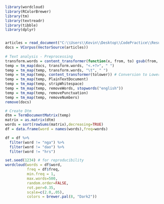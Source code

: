 ```R
library(wordcloud)
library(RColorBrewer)
library(tm)
library(textreadr)
library(tibble)
library(dplyr)


articles = read_document("C:\\Users\\Kevin\\Desktop\\CodePractice\\ResumeProject\\Workbook\\EvaluationWords.docx")
docs = VCorpus(VectorSource(articles))
  
# Text analysis - Preprocessing 
transform.words = content_transformer(function(x, from, to) gsub(from, to, x))
temp = tm_map(docs, transform.words, "<.+?>", " ")
temp = tm_map(temp, transform.words, "\t", " ")
temp = tm_map(temp, content_transformer(tolower)) # Conversion to Lowercase
temp = tm_map(temp, PlainTextDocument)
temp = tm_map(temp, stripWhitespace)
temp = tm_map(temp, removeWords, stopwords("english"))
temp = tm_map(temp, removePunctuation)
temp = tm_map(temp, removeNumbers)
remove(docs)

# Create Dtm 
dtm = TermDocumentMatrix(temp)
matrix = as.matrix(dtm)
words = sort(rowSums(matrix),decreasing=TRUE) 
df = data.frame(word = names(words),freq=words)

df = df %>%
  filter(word != "nga") %>%
  filter(word != "dao") %>%
  filter(word != "hrs")

set.seed(1234) # for reproducibility 
wordcloud(words = df$word,
          freq = df$freq, 
          min.freq = 1,
          max.words=500, 
          random.order=FALSE, 
          rot.per=0.35,
          scale=c(2.0,.05),
          colors = brewer.pal(8, "Dark2"))
```          